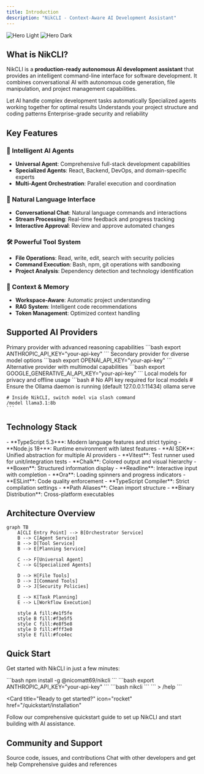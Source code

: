 ```yaml
---
title: Introduction
description: "NikCLI - Context-Aware AI Development Assistant"
---
```


<img
  className="block dark:hidden"
  src="/images/hero-light.png"
  alt="Hero Light"
/>
<img
  className="hidden dark:block"
  src="/images/hero-dark.png"
  alt="Hero Dark"
/>

## What is NikCLI?

NikCLI is a **production-ready autonomous AI development assistant** that provides an intelligent command-line interface for software development. It combines conversational AI with autonomous code generation, file manipulation, and project management capabilities.

<CardGroup cols={2}>
  <Card
    title="Autonomous Development"
    icon="robot"
    href="/user-guide/autonomous-mode"
  >
    Let AI handle complex development tasks automatically
  </Card>
  <Card
    title="Multi-Agent System"
    icon="users"
    href="/agent-system/architecture"
  >
    Specialized agents working together for optimal results
  </Card>
  <Card title="Context-Aware" icon="brain" href="/user-guide/workflow-patterns">
    Understands your project structure and coding patterns
  </Card>
  <Card
    title="Production Ready"
    icon="shield-check"
    href="/advanced/configuration"
  >
    Enterprise-grade security and reliability
  </Card>
</CardGroup>

## Key Features

### 🤖 Intelligent AI Agents

- **Universal Agent**: Comprehensive full-stack development capabilities
- **Specialized Agents**: React, Backend, DevOps, and domain-specific experts
- **Multi-Agent Orchestration**: Parallel execution and coordination

### 💬 Natural Language Interface

- **Conversational Chat**: Natural language commands and interactions
- **Stream Processing**: Real-time feedback and progress tracking
- **Interactive Approval**: Review and approve automated changes

### 🛠️ Powerful Tool System

- **File Operations**: Read, write, edit, search with security policies
- **Command Execution**: Bash, npm, git operations with sandboxing
- **Project Analysis**: Dependency detection and technology identification

### 🧠 Context & Memory

- **Workspace-Aware**: Automatic project understanding
- **RAG System**: Intelligent code recommendations
- **Token Management**: Optimized context handling

## Supported AI Providers

<Tabs>
  <Tab title="Anthropic Claude">
    Primary provider with advanced reasoning capabilities
    ```bash
    export ANTHROPIC_API_KEY="your-api-key"
    ```
  </Tab>
  <Tab title="OpenAI GPT">
    Secondary provider for diverse model options
    ```bash
    export OPENAI_API_KEY="your-api-key"
    ```
  </Tab>
  <Tab title="Google Gemini">
    Alternative provider with multimodal capabilities
    ```bash
    export GOOGLE_GENERATIVE_AI_API_KEY="your-api-key"
    ```
  </Tab>
  <Tab title="Ollama">
    Local models for privacy and offline usage
    ```bash
    # No API key required for local models
    # Ensure the Ollama daemon is running (default 127.0.0.1:11434)
    ollama serve

    # Inside NikCLI, switch model via slash command
    /model llama3.1:8b
    ```

  </Tab>
</Tabs>

## Technology Stack

<AccordionGroup>
  <Accordion title="Core Technologies">
    - **TypeScript 5.3+**: Modern language features and strict typing -
    **Node.js 18+**: Runtime environment with latest features - **AI SDK**:
    Unified abstraction for multiple AI providers - **Vitest**: Test runner used
    for unit/integration tests
  </Accordion>

  <Accordion title="Terminal Interface">
    - **Chalk**: Colored output and visual hierarchy - **Boxen**: Structured
    information display - **Readline**: Interactive input with completion -
    **Ora**: Loading spinners and progress indicators
  </Accordion>

  <Accordion title="Development Tools">
    - **ESLint**: Code quality enforcement - **TypeScript Compiler**: Strict
    compilation settings - **Path Aliases**: Clean import structure - **Binary
    Distribution**: Cross-platform executables
  </Accordion>
</AccordionGroup>

## Architecture Overview

```mermaid
graph TB
    A[CLI Entry Point] --> B[Orchestrator Service]
    B --> C[Agent Service]
    B --> D[Tool Service]
    B --> E[Planning Service]

    C --> F[Universal Agent]
    C --> G[Specialized Agents]

    D --> H[File Tools]
    D --> I[Command Tools]
    D --> J[Security Policies]

    E --> K[Task Planning]
    E --> L[Workflow Execution]

    style A fill:#e1f5fe
    style B fill:#f3e5f5
    style C fill:#e8f5e8
    style D fill:#fff3e0
    style E fill:#fce4ec
```

## Quick Start

Get started with NikCLI in just a few minutes:

<Steps>
  <Step title="Install NikCLI">
    ```bash npm install -g @nicomatt69/nikcli ```
  </Step>
  <Step title="Set API Key">
    ```bash export ANTHROPIC_API_KEY="your-api-key" ```
  </Step>
  <Step title="Start Interactive Mode">```bash nikcli ```</Step>
  <Step title="Try Your First Command">``` > /help ```</Step>
</Steps>

<Card
  title="Ready to get started?"
  icon="rocket"
  href="/quickstart/installation"
>
  Follow our comprehensive quickstart guide to set up NikCLI and start building
  with AI assistance.
</Card>

## Community and Support

<CardGroup cols={3}>
  <Card
    title="GitHub Repository"
    icon="github"
    href="https://github.com/nikomatt69/agent-cli"
  >
    Source code, issues, and contributions
  </Card>
  <Card
    title="Discord Community"
    icon="discord"
    href="https://discord.gg/nikcli"
  >
    Chat with other developers and get help
  </Card>
  <Card title="Documentation" icon="book" href="/user-guide/overview">
    Comprehensive guides and references
  </Card>
</CardGroup>
